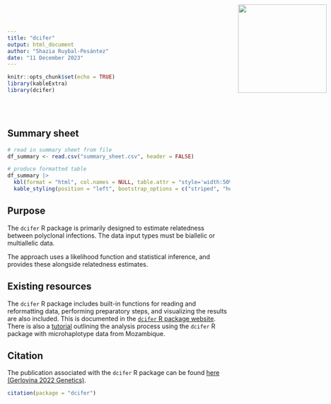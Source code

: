 ```yaml
---
title: "dcifer"
output: html_document
author: "Shazia Ruybal-Pesántez"
date: "11 December 2023"
---
```


```r
knitr::opts_chunk$set(echo = TRUE)
library(kableExtra)
library(dcifer)
```

<img src="https://github.com/EPPIcenter/dcifer/raw/main/man/figures/logo.svg" style='width: 200px; position:absolute; top:0; right:0; padding:10px;'/>

<br/>
<br/>

## Summary sheet

```r
# read in summary sheet from file
df_summary <- read.csv("summary_sheet.csv", header = FALSE)

# produce formatted table
df_summary |>
  kbl(format = "html", col.names = NULL, table.attr = "style='width:50%;'", escape = FALSE) |>
  kable_styling(position = "left", bootstrap_options = c("striped", "hover", "condensed"))
```

## Purpose

The `dcifer` R package is primarily designed to estimate relatedness between polyclonal infections. The data input types must be biallelic or multiallelic data. 

The approach uses a likelihood function and statistical inference, and provides these alongside relatedness estimates.

## Existing resources

The `dcifer` R package includes built-in functions for reading and reformatting data, performing preparatory steps, and visualizing the results are also included. This is documented in the [`dcifer` R package website](https://eppicenter.github.io/dcifer/index.html). There is also a [tutorial](https://eppicenter.github.io/dcifer/index.html) outlining the analysis process using the `dcifer` R package with microhaplotype data from Mozambique.

## Citation
The publication associated with the `dcifer` R package can be found [here (Gerlovina 2022 Genetics)](https://doi.org/10.1093/genetics/iyac126).


```r
citation(package = "dcifer")
```